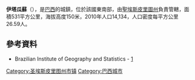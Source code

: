 {{coord|19|48|07|S|40|51|21|W|scale:30000|display=title}}

'''伊塔瓜蘇'''（{{lang-pt|Itaguaçu}}），是[[巴西|巴西]]的城鎮，位於該國東南部，由[[聖埃斯皮里圖州|聖埃斯皮里圖州]]負責管轄，面積531平方公里，海拔高度150米，2010年人口14,134，人口密度每平方公里26.59人。

==參考資料==
*Brazilian Institute of Geography and Statistics - [https://web.archive.org/web/20080611095922/http://www.ibge.gov.br/cidadesat/default.php]

{{Brazil-geo-stub}}
{{聖埃斯皮里圖州市鎮}}
[[Category:圣埃斯皮里图州市镇|Category:圣埃斯皮里图州市镇]]
[[Category:巴西城市|Category:巴西城市]]